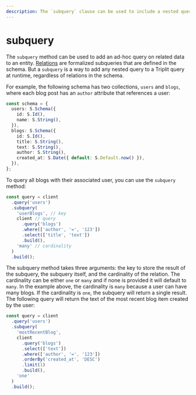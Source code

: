 ```yaml
---
description: The `subquery` clause can be used to include a nested query in a Triplit query.
---
```



# subquery

The `subquery` method can be used to add an ad-hoc query on related data to an entity. [Relations](/schemas/relations) are formalized subqueries that are defined in the schema. But a `subquery` is a way to add any nested query to a Triplit query at runtime, regardless of relations in the schema.

For example, the following schema has two collections, `users` and `blogs`, where each blog post has an `author` attribute that references a user:

```typescript
const schema = {
  users: S.Schema({
    id: S.Id(),
    name: S.String(),
  }),
  blogs: S.Schema({
    id: S.Id(),
    title: S.String(),
    text: S.String(),
    author: S.String(),
    created_at: S.Date({ default: S.Default.now() }),
  }),
};
```

To query all blogs with their associated user, you can use the `subquery` method:

```typescript
const query = client
  .query('users')
  .subquery(
    'userBlogs', // key
    client // query
      .query('blogs')
      .where(['author', '=', '123'])
      .select(['title', 'text'])
      .build(),
    'many' // cardinality
  )
  .build();
```

The subquery method takes three arguments: the key to store the result of the subquery, the subquery itself, and the cardinality of the relation. The cardinality can be either `one` or `many` and if none is provided it will default to `many`. In the example above, the cardinality is `many` because a user can have many blogs. If the cardinality is `one`, the subquery will return a single result. The following query will return the text of the most recent blog item created by the user:

```typescript
const query = client
  .query('users')
  .subquery(
    'mostRecentBlog',
    client
      .query('blogs')
      .select(['text'])
      .where(['author', '=', '123'])
      .orderBy('created_at', 'DESC')
      .limit(1)
      .build(),
    'one'
  )
  .build();
```
